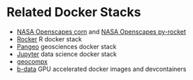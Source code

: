 # Related Docker Stacks

- [NASA Openscapes corn](https://github.com/NASA-Openscapes/corn) and [NASA Openscapes py-rocket](https://github.com/NASA-Openscapes/py-rocket)
- [Rocker](https://rocker-project.org/images/devcontainer/images.html) R docker stack
- [Pangeo](https://github.com/pangeo-data/pangeo-docker-images) geosciences docker stack
- [Jupyter](https://jupyter-docker-stacks.readthedocs.io/en/latest/) data science docker stack
- [geocompx](https://github.com/geocompx/docker)
- [b-data](https://github.com/b-data) GPU accelerated docker images and devcontainers
